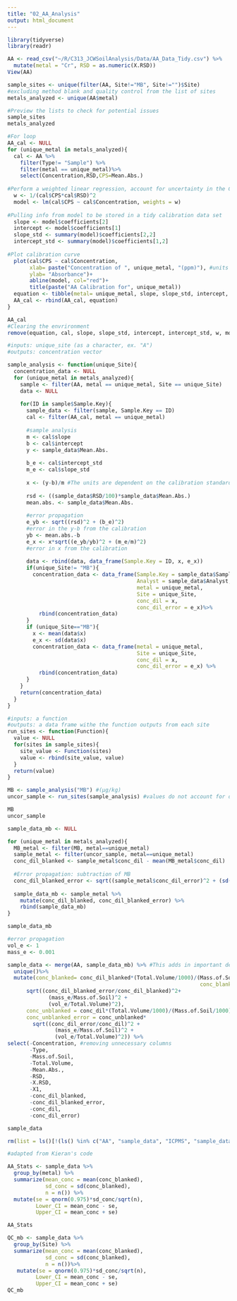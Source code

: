 ```yaml
---
title: "02_AA_Analysis"
output: html_document
---
```


```r
library(tidyverse)
library(readr)
```

```r
AA <- read_csv("~/R/C313_JCWSoilAnalysis/Data/AA_Data_Tidy.csv") %>%
  mutate(metal = "Cr", RSD = as.numeric(X.RSD))
View(AA)
```

```r
sample_sites <- unique(filter(AA, Site!="MB", Site!="")$Site)
#excluding method blank and quality control from the list of sites
metals_analyzed <- unique(AA$metal)

#Preview the lists to check for potential issues
sample_sites
metals_analyzed
```

```r
#For loop
AA_cal <- NULL
for (unique_metal in metals_analyzed){
  cal <- AA %>%
    filter(Type!= "Sample") %>%
    filter(metal == unique_metal)%>%
    select(Concentration,RSD,CPS=Mean.Abs.)
  
#Perform a weighted linear regression, account for uncertainty in the CPS by weighting the regression with the RSD readings  
  w <- 1/(cal$CPS*cal$RSD)^2
  model <- lm(cal$CPS ~ cal$Concentration, weights = w)
  
#Pulling info from model to be stored in a tidy calibration data set  
  slope <- model$coefficients[2]
  intercept <- model$coefficients[1]
  slope_std <- summary(model)$coefficients[2,2]
  intercept_std <- summary(model)$coefficients[1,2]
 
#Plot calibration curve   
  plot(cal$CPS ~ cal$Concentration,
       xlab= paste("Concentration of ", unique_metal, "(ppm)"), #units from the standard solution prepared at OHSU (µg/L)
       ylab= "Absorbance")+
       abline(model, col="red")+
       title(paste("AA Calibration for", unique_metal))
  equation <- tibble(metal= unique_metal, slope, slope_std, intercept, intercept_std)
  AA_cal <- rbind(AA_cal, equation)
}

AA_cal
#Clearing the envrironment
remove(equation, cal, slope, slope_std, intercept, intercept_std, w, model, unique_metal)
```

```r
#inputs: unique_site (as a character, ex. "A")
#outputs: concentration vector

sample_analysis <- function(unique_Site){
  concentration_data <- NULL
  for (unique_metal in metals_analyzed){
    sample <- filter(AA, metal == unique_metal, Site == unique_Site)
    data <- NULL
    
    for(ID in sample$Sample.Key){
      sample_data <- filter(sample, Sample.Key == ID)
      cal <- filter(AA_cal, metal == unique_metal)
      
      #sample analysis
      m <- cal$slope
      b <- cal$intercept
      y <- sample_data$Mean.Abs.
      
      b_e <- cal$intercept_std
      m_e <- cal$slope_std
      
      x <- (y-b)/m #The units are dependent on the calibration standards (Kg/mL)
      
      rsd <- ((sample_data$RSD/100)*sample_data$Mean.Abs.)
      mean.abs. <- sample_data$Mean.Abs.
      
      #error propagation
      e_yb <- sqrt((rsd)^2 + (b_e)^2) 
      #error in the y-b from the calibration
      yb <- mean.abs.-b
      e_x <- x*sqrt((e_yb/yb)^2 + (m_e/m)^2)
      #error in x from the calibration
      
      data <- rbind(data, data_frame(Sample.Key = ID, x, e_x))
      if(unique_Site!= "MB"){
        concentration_data <- data_frame(Sample.Key = sample_data$Sample.Key,
                                         Analyst = sample_data$Analyst,
                                         metal = unique_metal,
                                         Site = unique_Site,
                                         conc_dil = x,
                                         conc_dil_error = e_x)%>%
          rbind(concentration_data)
      }
      if (unique_Site=="MB"){
        x <- mean(data$x)
        e_x <- sd(data$x)
        concentration_data <- data_frame(metal = unique_metal,
                                         Site = unique_Site,
                                         conc_dil = x,
                                         conc_dil_error = e_x) %>%
          rbind(concentration_data)
      }
    }
    return(concentration_data)
  }
}
```

```r
#inputs: a function
#outputs: a data frame withe the function outputs from each site
run_sites <- function(Function){
  value <- NULL
  for(sites in sample_sites){
    site_value <- Function(sites)
    value <- rbind(site_value, value)
  }
  return(value)
}
```

```r
MB <- sample_analysis("MB") #(µg/kg)
uncor_sample <- run_sites(sample_analysis) #values do not account for dilutions (µg/kg)

MB
uncor_sample
```

```r
sample_data_mb <- NULL

for (unique_metal in metals_analyzed){
  MB_metal <- filter(MB, metal==unique_metal)
  sample_metal <- filter(uncor_sample, metal==unique_metal)
  conc_dil_blanked <- sample_metal$conc_dil - mean(MB_metal$conc_dil)
  
  #Error propagation: subtraction of MB
  conc_dil_blanked_error <- sqrt((sample_metal$conc_dil_error)^2 + (sd(MB_metal$conc_dil))^2)
  
  sample_data_mb <- sample_metal %>%
    mutate(conc_dil_blanked, conc_dil_blanked_error) %>%
    rbind(sample_data_mb)
}

sample_data_mb
```

```r
#error propagation
vol_e <- 1
mass_e <- 0.001

sample_data <- merge(AA, sample_data_mb) %>% #This adds in important details such as soil mass
  unique()%>%
  mutate(conc_blanked= conc_dil_blanked*(Total.Volume/1000)/(Mass.of.Soil/1000),
                                                             conc_blanked_error = conc_blanked*
      sqrt((conc_dil_blanked_error/conc_dil_blanked)^2+
             (mass_e/Mass.of.Soil)^2 +
             (vol_e/Total.Volume)^2),
      conc_unblanked = conc_dil*(Total.Volume/1000)/(Mass.of.Soil/1000),
      conc_unblanked_error = conc_unblanked*
        sqrt((conc_dil_error/conc_dil)^2 +
               (mass_e/Mass.of.Soil)^2 +
               (vol_e/Total.Volume)^2)) %>%
select(-Concentration, #removing unnecessary columns
       -Type,
       -Mass.of.Soil,
       -Total.Volume,
       -Mean.Abs.,
       -RSD,
       -X.RSD,
       -X1,
       -conc_dil_blanked,
       -conc_dil_blanked_error,
       -conc_dil,
       -conc_dil_error)

sample_data
```

```r
rm(list = ls()[!(ls() %in% c("AA", "sample_data", "ICPMS", "sample_data_I"))])
```

```r

#adapted from Kieran's code

AA_Stats <- sample_data %>%
  group_by(metal) %>%
  summarize(mean_conc = mean(conc_blanked),
            sd_conc = sd(conc_blanked),
            n = n()) %>%
  mutate(se = qnorm(0.975)*sd_conc/sqrt(n),
         Lower_CI = mean_conc - se,
         Upper_CI = mean_conc + se)

AA_Stats
```

```r

QC_mb <- sample_data %>%
  group_by(Site) %>%
  summarize(mean_conc = mean(conc_blanked),
            sd_conc = sd(conc_blanked),
            n = n())%>%
   mutate(se = qnorm(0.975)*sd_conc/sqrt(n),
         Lower_CI = mean_conc - se,
         Upper_CI = mean_conc + se)
QC_mb
```